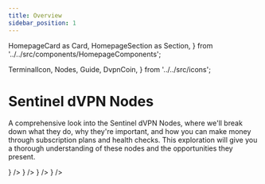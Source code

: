 ```yaml
---
title: Overview
sidebar_position: 1
---
```

  HomepageCard as Card,
  HomepageSection as Section,
} from '../../src/components/HomepageComponents';

  TerminalIcon,
  Nodes,
  Guide,
  DvpnCoin,
} from '../../src/icons';

# Sentinel dVPN Nodes

A comprehensive look into the Sentinel dVPN Nodes, where we'll break down what they do, why they're important, and how you can make money through subscription plans and health checks. This exploration will give you a thorough understanding of these nodes and the opportunities they present.

<Section id="web-sdks" hasSubSections >
  <Section>
    <Card
      title="Introduction"
      description="Introducing the dVPN Node: understanding its purpose, bandwidth sharing concept, and crucial role within the Sentinel Ecosystem"
      to="/nodes/intro"
      icon={<Nodes />}
    />
    <Card
      title="Set up a dVPN Node"
      description="Discover the process of setting up a dVPN node to contribute to the Sentinel network by sharing your bandwidth with this comprehensive step-by-step guide"
      to="/node-setup"
      icon={<Guide />}
    />
    <Card
      title="Earnings"
      description="Hosting a dVPN node incurs costs such as server expenses and electricity bills. However, these expenses can be offset through the Node Revenue System, allowing for monetization of the service"
      to="/nodes/earnings"
      icon={<DvpnCoin />}
    />
    <Card
      title="Health Check"
      description="Successfully completing the Health Check is the primary prerequisite for eligibility to earn node rewards and monetize your node. Here's a guide on how to accomplish it"
      to="/nodes/health-check/overview"
      svgFile="/icons/health-check.svg"
    />
    <Card
      title="Tools"
      description="Discover the Sentinel Node Network through a suite of online tools tailored to provide insights into node statistics and enhance your dVPN journey with effortless navigation"
      to="/nodes/tools"
      svgFile="/icons/stats.svg"
    />
    <Card
      title="Scripts"
      description="A suite of community-developed tools designed to streamline intricate node management operations"
      to="/nodes/scripts"
      icon={<TerminalIcon />}
    />
  </Section>
</Section>